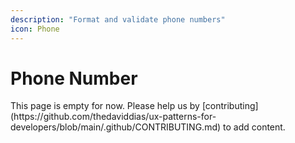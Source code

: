 ```yaml
---
description: "Format and validate phone numbers"
icon: Phone
---
```



# Phone Number

<Callout type="warning">
  This page is empty for now. Please help us by
  [contributing](https://github.com/thedaviddias/ux-patterns-for-developers/blob/main/.github/CONTRIBUTING.md)
  to add content.
</Callout>
